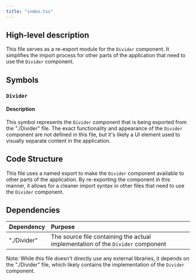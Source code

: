 ```yaml
---
title: "index.tsx"
---
```


## High-level description
This file serves as a re-export module for the `Divider` component. It simplifies the import process for other parts of the application that need to use the `Divider` component.

## Symbols

### `Divider`
#### Description
This symbol represents the `Divider` component that is being exported from the "./Divider" file. The exact functionality and appearance of the `Divider` component are not defined in this file, but it's likely a UI element used to visually separate content in the application.

## Code Structure
This file uses a named export to make the `Divider` component available to other parts of the application. By re-exporting the component in this manner, it allows for a cleaner import syntax in other files that need to use the `Divider` component.

## Dependencies
| Dependency | Purpose |
|:-----------|:--------|
| "./Divider" | The source file containing the actual implementation of the `Divider` component |

Note: While this file doesn't directly use any external libraries, it depends on the "./Divider" file, which likely contains the implementation of the `Divider` component.